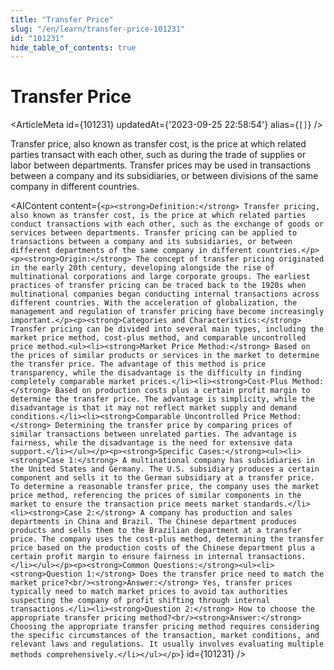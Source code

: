 ```yaml
---
title: "Transfer Price"
slug: "/en/learn/transfer-price-101231"
id: "101231"
hide_table_of_contents: true
---
```



# Transfer Price

<ArticleMeta id={101231} updatedAt={'2023-09-25 22:58:54'} alias={`[]`} />
<div className='border-solid border-b border-t-0 my-4 border-[var(--ifm-color-gray-300)]' />

Transfer price, also known as transfer cost, is the price at which related parties transact with each other, such as during the trade of supplies or labor between departments. Transfer prices may be used in transactions between a company and its subsidiaries, or between divisions of the same company in different countries.

<AIContent content={`<p><strong>Definition:</strong> Transfer pricing, also known as transfer cost, is the price at which related parties conduct transactions with each other, such as the exchange of goods or services between departments. Transfer pricing can be applied to transactions between a company and its subsidiaries, or between different departments of the same company in different countries.</p><p><strong>Origin:</strong> The concept of transfer pricing originated in the early 20th century, developing alongside the rise of multinational corporations and large corporate groups. The earliest practices of transfer pricing can be traced back to the 1920s when multinational companies began conducting internal transactions across different countries. With the acceleration of globalization, the management and regulation of transfer pricing have become increasingly important.</p><p><strong>Categories and Characteristics:</strong> Transfer pricing can be divided into several main types, including the market price method, cost-plus method, and comparable uncontrolled price method.<ul><li><strong>Market Price Method:</strong> Based on the prices of similar products or services in the market to determine the transfer price. The advantage of this method is price transparency, while the disadvantage is the difficulty in finding completely comparable market prices.</li><li><strong>Cost-Plus Method:</strong> Based on production costs plus a certain profit margin to determine the transfer price. The advantage is simplicity, while the disadvantage is that it may not reflect market supply and demand conditions.</li><li><strong>Comparable Uncontrolled Price Method:</strong> Determining the transfer price by comparing prices of similar transactions between unrelated parties. The advantage is fairness, while the disadvantage is the need for extensive data support.</li></ul></p><p><strong>Specific Cases:</strong><ul><li><strong>Case 1:</strong> A multinational company has subsidiaries in the United States and Germany. The U.S. subsidiary produces a certain component and sells it to the German subsidiary at a transfer price. To determine a reasonable transfer price, the company uses the market price method, referencing the prices of similar components in the market to ensure the transaction price meets market standards.</li><li><strong>Case 2:</strong> A company has production and sales departments in China and Brazil. The Chinese department produces products and sells them to the Brazilian department at a transfer price. The company uses the cost-plus method, determining the transfer price based on the production costs of the Chinese department plus a certain profit margin to ensure fairness in internal transactions.</li></ul></p><p><strong>Common Questions:</strong><ul><li><strong>Question 1:</strong> Does the transfer price need to match the market price?<br/><strong>Answer:</strong> Yes, transfer prices typically need to match market prices to avoid tax authorities suspecting the company of profit shifting through internal transactions.</li><li><strong>Question 2:</strong> How to choose the appropriate transfer pricing method?<br/><strong>Answer:</strong> Choosing the appropriate transfer pricing method requires considering the specific circumstances of the transaction, market conditions, and relevant laws and regulations. It usually involves evaluating multiple methods comprehensively.</li></ul></p>`} id={101231} />
